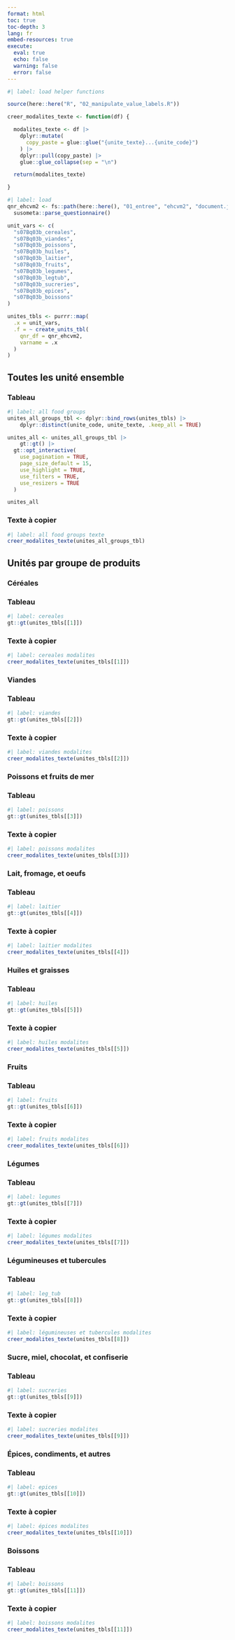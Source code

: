 ```yaml
---
format: html
toc: true
toc-depth: 3
lang: fr
embed-resources: true
execute: 
  eval: true
  echo: false
  warning: false
  error: false
---
```


```r
#| label: load helper functions

source(here::here("R", "02_manipulate_value_labels.R"))

creer_modalites_texte <- function(df) {

  modalites_texte <- df |>
    dplyr::mutate(
      copy_paste = glue::glue("{unite_texte}...{unite_code}")
    ) |>
    dplyr::pull(copy_paste) |>
    glue::glue_collapse(sep = "\n")

  return(modalites_texte)

}

```

```r
#| label: load
qnr_ehcvm2 <- fs::path(here::here(), "01_entree", "ehcvm2", "document.json") |>
  susometa::parse_questionnaire()

unit_vars <- c(
  "s07Bq03b_cereales",
  "s07Bq03b_viandes",
  "s07Bq03b_poissons",
  "s07Bq03b_huiles",
  "s07Bq03b_laitier",
  "s07Bq03b_fruits",
  "s07Bq03b_legumes",
  "s07Bq03b_legtub",
  "s07Bq03b_sucreries",
  "s07Bq03b_epices",
  "s07Bq03b_boissons"
)

unites_tbls <- purrr::map(
  .x = unit_vars,
  .f = ~ create_units_tbl(
    qnr_df = qnr_ehcvm2,
    varname = .x
  )
)
```

## Toutes les unité ensemble

::: {.panel-tabset}

### Tableau

```r
#| label: all food groups
unites_all_groups_tbl <- dplyr::bind_rows(unites_tbls) |>
	dplyr::distinct(unite_code, unite_texte, .keep_all = TRUE)

unites_all <- unites_all_groups_tbl |>
	gt::gt() |>
  gt::opt_interactive(
    use_pagination = TRUE,
    page_size_default = 15,
    use_highlight = TRUE,
    use_filters = TRUE,
    use_resizers = TRUE
  )

unites_all
```

### Texte à copier

```r
#| label: all food groups texte
creer_modalites_texte(unites_all_groups_tbl)
```

:::


## Unités par groupe de produits

### Céréales

::: {.panel-tabset}

### Tableau

```r
#| label: cereales
gt::gt(unites_tbls[[1]])
```

### Texte à copier

```r
#| label: cereales modalites
creer_modalites_texte(unites_tbls[[1]])
```

:::


### Viandes

::: {.panel-tabset}

### Tableau

```r
#| label: viandes
gt::gt(unites_tbls[[2]])
```

### Texte à copier

```r
#| label: viandes modalites
creer_modalites_texte(unites_tbls[[2]])
```

:::

### Poissons et fruits de mer

::: {.panel-tabset}

### Tableau

```r
#| label: poissons
gt::gt(unites_tbls[[3]])
```

### Texte à copier

```r
#| label: poissons modalites
creer_modalites_texte(unites_tbls[[3]])
```

:::

### Lait, fromage, et oeufs

::: {.panel-tabset}

### Tableau

```r
#| label: laitier
gt::gt(unites_tbls[[4]])
```

### Texte à copier

```r
#| label: laitier modalites
creer_modalites_texte(unites_tbls[[4]])
```
:::

### Huiles et graisses

::: {.panel-tabset}

### Tableau

```r
#| label: huiles
gt::gt(unites_tbls[[5]])
```

### Texte à copier

```r
#| label: huiles modalites
creer_modalites_texte(unites_tbls[[5]])
```
:::

### Fruits

::: {.panel-tabset}

### Tableau

```r
#| label: fruits
gt::gt(unites_tbls[[6]])
```

### Texte à copier

```r
#| label: fruits modalites
creer_modalites_texte(unites_tbls[[6]])
```

:::

### Légumes

::: {.panel-tabset}

### Tableau

```r
#| label: legumes
gt::gt(unites_tbls[[7]])
```

### Texte à copier

```r
#| label: légumes modalites
creer_modalites_texte(unites_tbls[[7]])
```

:::

### Légumineuses et tubercules

::: {.panel-tabset}

### Tableau

```r
#| label: leg_tub
gt::gt(unites_tbls[[8]])
```

### Texte à copier

```r
#| label: légumineuses et tubercules modalites
creer_modalites_texte(unites_tbls[[8]])
```

:::

### Sucre, miel, chocolat, et confiserie

::: {.panel-tabset}

### Tableau

```r
#| label: sucreries
gt::gt(unites_tbls[[9]])
```

### Texte à copier

```r
#| label: sucreries modalites
creer_modalites_texte(unites_tbls[[9]])
```

:::

### Épices, condiments, et autres

::: {.panel-tabset}

### Tableau

```r
#| label: epices
gt::gt(unites_tbls[[10]])
```

### Texte à copier

```r
#| label: épices modalites
creer_modalites_texte(unites_tbls[[10]])
```

:::

### Boissons

::: {.panel-tabset}

### Tableau

```r
#| label: boissons
gt::gt(unites_tbls[[11]])
```

### Texte à copier

```r
#| label: boissons modalites
creer_modalites_texte(unites_tbls[[11]])
```

:::
